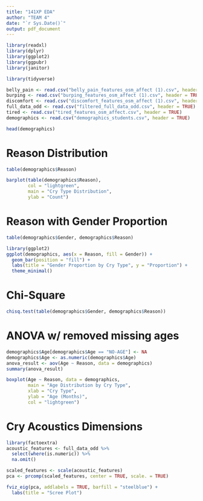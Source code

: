 ---
title: "141XP EDA"
author: "TEAM 4"
date: "`r Sys.Date()`"
output: pdf_document
---

```{r}
library(readxl)
library(dplyr)
library(ggplot2)
library(ggpubr)
library(janitor)
```

```{r}
library(tidyverse)
```


```{r}
belly_pain <- read.csv("belly_pain_features_osm_affect (1).csv", header = TRUE)
burping <- read.csv("burping_features_osm_affect (1).csv", header = TRUE)
discomfort <- read.csv("discomfort_features_osm_affect (1).csv", header = TRUE)
full_data_odd <- read.csv("filtered_full_data_odd.csv", header = TRUE)
tired <- read.csv("tired_features_osm_affect.csv", header = TRUE)
demographics <- read.csv("demographics_students.csv", header = TRUE)
```

```{r}
head(demographics)
```

# Reason Distribution
```{r}
table(demographics$Reason)

barplot(table(demographics$Reason),
        col = "lightgreen",
        main = "Cry Type Distribution",
        ylab = "Count")

```

# Reason with Gender Proportion
```{r}
table(demographics$Gender, demographics$Reason)

library(ggplot2)
ggplot(demographics, aes(x = Reason, fill = Gender)) +
  geom_bar(position = "fill") +
  labs(title = "Gender Proportion by Cry Type", y = "Proportion") +
  theme_minimal()
```

# Chi-Square
```{r}
chisq.test(table(demographics$Gender, demographics$Reason))
```

# ANOVA w/ removed missing ages
```{r}
demographics$Age[demographics$Age == "NO-AGE"] <- NA
demographics$Age <- as.numeric(demographics$Age)
anova_result <- aov(Age ~ Reason, data = demographics)
summary(anova_result)

boxplot(Age ~ Reason, data = demographics,
        main = "Age Distribution by Cry Type",
        xlab = "Cry Type",
        ylab = "Age (Months)",
        col = "lightgreen")
```

# Cry Acoustics Dimensions
```{r}
library(factoextra)
acoustic_features <- full_data_odd %>%
  select(where(is.numeric)) %>%
  na.omit()  

scaled_features <- scale(acoustic_features)
pca <- prcomp(scaled_features, center = TRUE, scale. = TRUE)

fviz_eig(pca, addlabels = TRUE, barfill = "steelblue") +
  labs(title = "Scree Plot")

```

